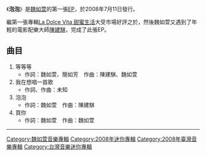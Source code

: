 {{Album infobox | <!-- See Wikipedia:WikiProject_Albums -->
| Name           = 泡泡
| Cover          = Waa01-01.jpg
| Type           = EP
| Caption        = 
| Artist         = [[魏如萱|魏如萱]]
| Released       = 2008年7月11日
| Format         = 
| Recorded       = 
| Genre          = [[華語流行音樂|華語流行音樂]]
| Length         = 
| Label          = [[亞神音樂|亞神音樂]]
| Writer         = 
| Producer       = [[陳建騏|陳建騏]]
| Certification  = 
| Chart position = 
| Last single  = 
| This single  = 
| Next single  = 
}}

《'''泡泡'''》是[[魏如萱|魏如萱]]的第一張[[EP|EP]]，於2008年7月11日發行。

繼第一張專輯[[La_Dolce_Vita_甜蜜生活|La Dolce Vita 甜蜜生活]]大受市場好評之於，然後魏如萱又遇到了年輕的電影配樂大師[[陳建騏|陳建騏]]，完成了此張EP。

==曲目==
#等等等
#*作詞：魏如萱、簡如芳　作曲：陳建騏、魏如萱
#我在想唱一首歌
#*作詞、作曲：未知
#泡泡
#*作詞：魏如萱　作曲：陳建騏
#買你
#*作詞：魏如萱　作曲：魏如萱

----

{{魏如萱}}

[[Category:魏如萱音樂專輯|Category:魏如萱音樂專輯]]
[[Category:2008年迷你專輯|Category:2008年迷你專輯]]
[[Category:2008年臺灣音樂專輯|Category:2008年臺灣音樂專輯]]
[[Category:台灣音樂迷你專輯|Category:台灣音樂迷你專輯]]